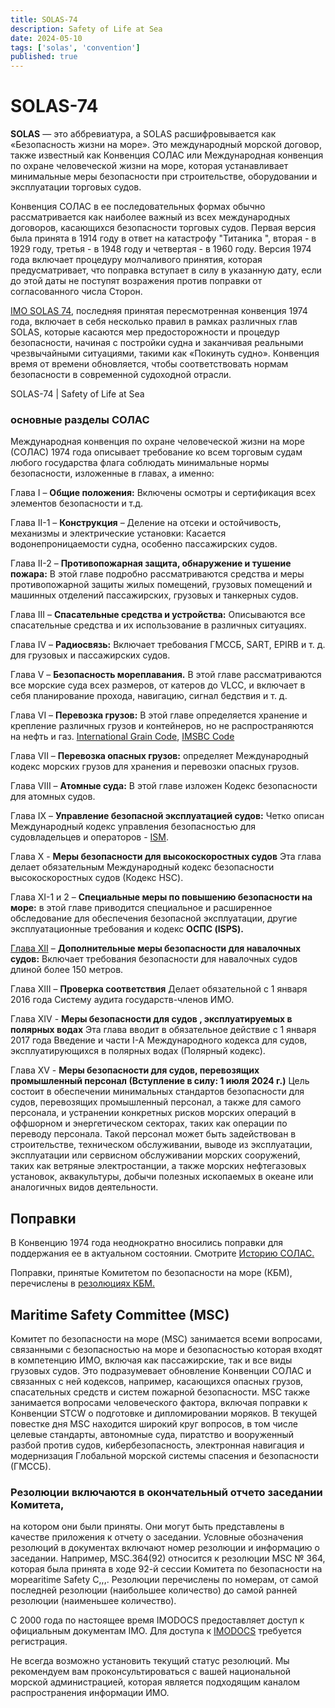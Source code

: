 ```yaml
---
title: SOLAS-74
description: Safety of Life at Sea
date: 2024-05-10
tags: ['solas', 'convention']
published: true
---
```


# SOLAS-74

**SOLAS** — это аббревиатура, а SOLAS расшифровывается как «Безопасность жизни
на море». Это международный морской договор, также известный как Конвенция СОЛАС
или Международная конвенция по охране человеческой жизни на море, которая
устанавливает минимальные меры безопасности при строительстве, оборудовании и
эксплуатации торговых судов.

Конвенция СОЛАС в ее последовательных формах обычно рассматривается как наиболее
важный из всех международных договоров, касающихся безопасности торговых судов.
Первая версия была принята в 1914 году в ответ на катастрофу "Титаника ",
вторая - в 1929 году, третья - в 1948 году и четвертая - в 1960 году. Версия
1974 года включает процедуру молчаливого принятия, которая предусматривает, что
поправка вступает в силу в указанную дату, если до этой даты не поступят
возражения против поправки от согласованного числа Сторон.

[IMO SOLAS 74](<https://www.imo.org/en/About/Conventions/Pages/International-Convention-for-the-Safety-of-Life-at-Sea-(SOLAS),-1974.aspx>),
последняя принятая пересмотренная конвенция 1974 года, включает в себя несколько
правил в рамках различных глав SOLAS, которые касаются мер предосторожности и
процедур безопасности, начиная с постройки судна и заканчивая реальными
чрезвычайными ситуациями, такими как «Покинуть судно». Конвенция время от
времени обновляется, чтобы соответствовать нормам безопасности в современной
судоходной отрасли.

SOLAS-74 | Safety of Life at Sea

### основные разделы СОЛАС

Международная конвенция по охране человеческой жизни на море (СОЛАС) 1974 года
описывает требование ко всем торговым судам любого государства флага соблюдать
минимальные нормы безопасности, изложенные в главах, а именно:

Глава I – **Общие положения:** Включены осмотры и сертификация всех элементов
безопасности и т.д.

Глава II-1 – **Конструкция** – Деление на отсеки и остойчивость, механизмы и
электрические установки: Касается водонепроницаемости судна, особенно
пассажирских судов.

Глава II-2 – **Противопожарная защита, обнаружение и тушение пожара:** В этой
главе подробно рассматриваются средства и меры противопожарной защиты жилых
помещений, грузовых помещений и машинных отделений пассажирских, грузовых и
танкерных судов.

Глава III – **Спасательные средства и устройства:** Описываются все спасательные
средства и их использование в различных ситуациях.

Глава IV – **Радиосвязь:** Включает требования ГМССБ, SART, EPIRB и т. д. для
грузовых и пассажирских судов.

Глава V – **Безопасность мореплавания.** В этой главе рассматриваются все
морские суда всех размеров, от катеров до VLCC, и включает в себя планирование
прохода, навигацию, сигнал бедствия и т. д.

Глава VI – **Перевозка грузов:** В этой главе определяется хранение и крепление
различных грузов и контейнеров, но не распространяются на нефть и газ.
[International Grain Code](/blog/grain-code), [IMSBC Code](/blog/imsbc-code)

Глава VII – **Перевозка опасных грузов:** определяет Международный кодекс
морских грузов для хранения и перевозки опасных грузов.

Глава VIII – **Атомные суда:** В этой главе изложен Кодекс безопасности для
атомных судов.

Глава IX – **Управление безопасной эксплуатацией судов:** Четко описан
Международный кодекс управления безопасностью для судовладельцев и операторов -
[ISM](/blog/ism-code).

Глава X - **Меры безопасности для высокоскоростных судов** Эта глава делает
обязательным Международный кодекс безопасности высокоскоростных судов (Кодекс
HSC).

Глава XI-1 и 2 – **Специальные меры по повышению безопасности на море:** в этой
главе приводится специальное и расширенное обследование для обеспечения
безопасной эксплуатации, другие эксплуатационные требования и кодекс **ОСПС
(ISPS).**

[Глава XII](/blog/solas-ch-12) – **Дополнительные меры безопасности для
навалочных судов:** Включает требования безопасности для навалочных судов длиной
более 150 метров.

Глава XIII – **Проверка соответствия** Делает обязательной с 1 января 2016 года
Систему аудита государств-членов ИМО.

Глава XIV - **Меры безопасности для судов , эксплуатируемых в полярных водах**
Эта глава вводит в обязательное действие с 1 января 2017 года Введение и части
I-A Международного кодекса для судов, эксплуатирующихся в полярных водах
(Полярный кодекс).

Глава XV - **Меры безопасности для судов, перевозящих промышленный персонал
(Вступление в силу: 1 июля 2024 г.)** Цель состоит в обеспечении минимальных
стандартов безопасности для судов, перевозящих промышленный персонал, а также
для самого персонала, и устранении конкретных рисков морских операций в
оффшорном и энергетическом секторах, таких как операции по переводу персонала.
Такой персонал может быть задействован в строительстве, техническом
обслуживании, выводе из эксплуатации, эксплуатации или сервисном обслуживании
морских сооружений, таких как ветряные электростанции, а также морских
нефтегазовых установок, аквакультуры, добычи полезных ископаемых в океане или
аналогичных видов деятельности.

## Поправки

В Конвенцию 1974 года неоднократно вносились поправки для поддержания ее в
актуальном состоянии. Смотрите
[Историю СОЛАС.](https://www.imo.org/en/KnowledgeCentre/ConferencesMeetings/Pages/SOLAS.aspx)

Поправки, принятые Комитетом по безопасности на море (КБМ), перечислены в
[резолюциях КБМ.](https://www.imo.org/en/KnowledgeCentre/IndexofIMOResolutions/Pages/MSC.aspx)

## Maritime Safety Committee (MSC)

Комитет по безопасности на море (MSC) занимается всеми вопросами, связанными с
безопасностью на море и безопасностью которая входят в компетенцию ИМО, включая
как пассажирские, так и все виды грузовых судов. Это подразумевает обновление
Конвенции СОЛАС и связанных с ней кодексов, например, касающихся опасных грузов,
спасательных средств и систем пожарной безопасности. MSC также занимается
вопросами человеческого фактора, включая поправки к Конвенции STCW о подготовке
и дипломировании моряков. В текущей повестке дня MSC находится широкий круг
вопросов, в том числе целевые стандарты, автономные суда, пиратство и
вооруженный разбой против судов, кибербезопасность, электронная навигация и
модернизация Глобальной морской системы спасения и безопасности (ГМССБ).

### Резолюции включаются в окончательный отчето заседании Комитета,

на котором они были приняты. Они могут быть представлены в качестве приложения к
отчету о заседании. Условные обозначения резолюций в документах включают номер
резолюции и информацию о заседании. Например, MSC.364(92) относится к резолюции
MSC № 364, которая была принята в ходе 92-й сессии Комитета по безопасности на
мореaritime Safety C,,,. Резолюции перечислены по номерам, от самой последней
резолюции (наибольшее количество) до самой ранней резолюции (наименьшее
количество).

С 2000 года по настоящее время IMODOCS предоставляет доступ к официальным
документам IMO. Для доступа к
[IMODOCS](http://wwwadmin.imo.org/About/Pages/DocumentsResources.aspx) требуется
регистрация.

Не всегда возможно установить текущий статус резолюций. Мы рекомендуем вам
проконсультироваться с вашей национальной морской администрацией, которая
является подходящим каналом распространения информации ИМО.
